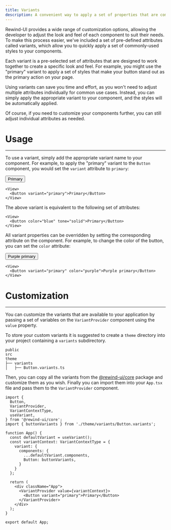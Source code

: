 ```yaml
---
title: Variants
description: A convenient way to apply a set of properties that are commonly used together
---
```

Rewind-UI provides a wide range of customization options, allowing the developer to adjust the look and feel of each component to suit their needs. To make this process easier, we've included a set of pre-defined attributes called variants, which allow you to quickly apply a set of commonly-used styles to your components.

Each variant is a pre-selected set of attributes that are designed to work together to create a specific look and feel. For example, you might use the "primary" variant to apply a set of styles that make your button stand out as the primary action on your page.

Using variants can save you time and effort, as you won't need to adjust multiple attributes individually for common use cases. Instead, you can simply apply the appropriate variant to your component, and the styles will be automatically applied.

Of course, if you need to customize your components further, you can still adjust individual attributes as needed.

# Usage
---
To use a variant, simply add the appropriate variant name to your component. For example, to apply the "primary" variant to the `Button` component, you would set the `variant` attribute to `primary`:

<View>
  <Button variant="primary">Primary</Button>
</View>

```tsx
<View>
  <Button variant="primary">Primary</Button>
</View>
```

The above variant is equivalent to the following set of attributes:

```tsx
<View>
  <Button color="blue" tone="solid">Primary</Button>
</View>
```

All variant properties can be overridden by setting the corresponding attribute on the component. For example, to change the color of the button, you can set the `color` attribute:

<View>
  <Button variant="primary" color="purple">Purple primary</Button>
</View>

```tsx
<View>
  <Button variant="primary" color="purple">Purple primary</Button>
</View>
```

# Customization
---
You can customize the variants that are available to your application by passing a set of variables on the `VariantProvider` component using the `value` property.

To store your custom variants it is suggested to create a `theme` directory into your project containing a `variants` subdirectory.

```
public
src
theme
├── variants
│   ├── Button.variants.ts
```

Then, you can copy all the variants from the [@rewind-ui/core](https://github.com/rewindui/rewindui/tree/main/packages/core/src/theme/variants) package and customize them as you wish. Finally you can import them into your `App.tsx` file and pass them to the `VariantProvider` component.

```tsx
import {
  Button,
  VariantProvider,
  VariantContextType,
  useVariant,
} from '@rewind-ui/core';
import { buttonVariants } from './theme/variants/Button.variants';

function App() {
  const defaultVariant = useVariant();
  const variantContext: VariantContextType = {
    variant: {
      components: {
        ...defaultVariant.components,
        Button: buttonVariants,
      }
    }
  };

  return (
    <div className="App">
      <VariantProvider value={variantContext}>
        <Button variant="primary">Primary</Button>
      </VariantProvider>
    </div>
  );
}

export default App;
```
